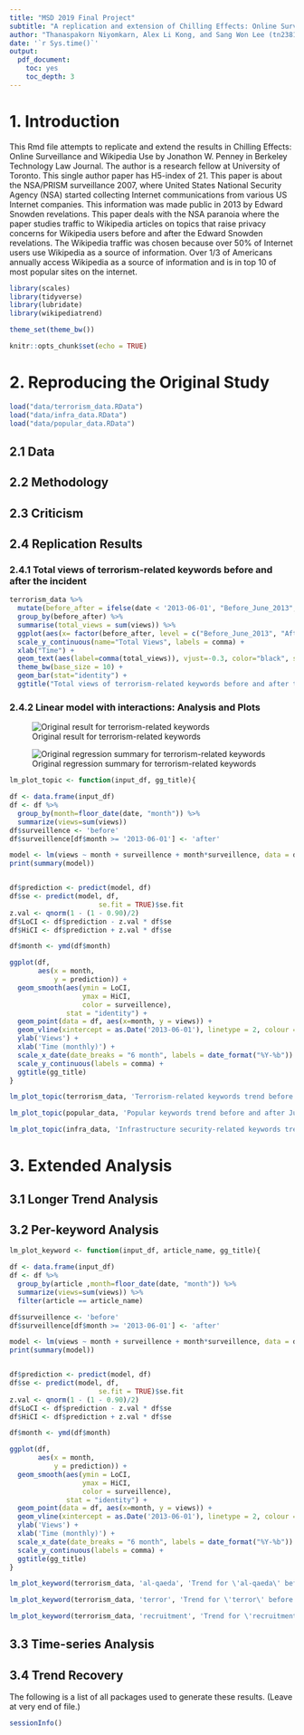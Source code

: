 ```yaml
---
title: "MSD 2019 Final Project"
subtitle: "A replication and extension of Chilling Effects: Online Surveillance and Wikipedia Use by Jonathon W. Penney, Berkeley Technology Law Journal"
author: "Thanaspakorn Niyomkarn, Alex Li Kong, and Sang Won Lee (tn2381, alk2225, and sl4447)"
date: '`r Sys.time()`'
output:
  pdf_document:
    toc: yes
    toc_depth: 3
---
```


# 1. Introduction

This Rmd file attempts to replicate and extend the results in Chilling Effects: Online Surveillance and Wikipedia Use by Jonathon W. Penney in Berkeley Technology Law Journal. The author is a research fellow at University of Toronto. This single author paper has H5-index of 21. This paper is about the NSA/PRISM surveillance 2007, where United States National Security Agency (NSA) started collecting Internet communications from various US Internet companies. This information was made public in 2013 by Edward Snowden revelations. This paper deals with the NSA paranoia where the paper studies traffic to Wikipedia articles on topics that raise privacy concerns for Wikipedia users before and after the Edward Snowden revelations. The Wikipedia traffic was chosen because over 50% of Internet users use Wikipedia as a source of information. Over 1/3 of Americans annually access Wikipedia as a source of information and is in top 10 of most popular sites on the internet.



```r
library(scales)
library(tidyverse)
library(lubridate)
library(wikipediatrend)

theme_set(theme_bw())

knitr::opts_chunk$set(echo = TRUE)
```

# 2. Reproducing the Original Study

```r
load("data/terrorism_data.RData")
load("data/infra_data.RData")
load("data/popular_data.RData")
```

## 2.1 Data

## 2.2 Methodology

## 2.3 Criticism

## 2.4 Replication Results

### 2.4.1 Total views of terrorism-related keywords before and after the incident

```r
terrorism_data %>%
  mutate(before_after = ifelse(date < '2013-06-01', "Before_June_2013", "After_June_2013")) %>%
  group_by(before_after) %>%
  summarise(total_views = sum(views)) %>%
  ggplot(aes(x= factor(before_after, level = c("Before_June_2013", "After_June_2013")), y=total_views, width=0.5)) +
  scale_y_continuous(name="Total Views", labels = comma) +
  xlab("Time") +
  geom_text(aes(label=comma(total_views)), vjust=-0.3, color="black", size=3.5) +
  theme_bw(base_size = 10) +
  geom_bar(stat="identity") +
  ggtitle("Total views of terrorism-related keywords before and after the incident")
```

### 2.4.2 Linear model with interactions: Analysis and Plots

![Original result for terrorism-related keywords](img/terror.png)

![Original regression summary for terrorism-related keywords](img/terror_regression_summary.png)

```r
lm_plot_topic <- function(input_df, gg_title){

df <- data.frame(input_df)
df <- df %>% 
  group_by(month=floor_date(date, "month")) %>%
  summarize(views=sum(views))
df$surveillence <- 'before'
df$surveillence[df$month >= '2013-06-01'] <- 'after'

model <- lm(views ~ month + surveillence + month*surveillence, data = df)
print(summary(model))


df$prediction <- predict(model, df)
df$se <- predict(model, df,
                      se.fit = TRUE)$se.fit
z.val <- qnorm(1 - (1 - 0.90)/2)
df$LoCI <- df$prediction - z.val * df$se
df$HiCI <- df$prediction + z.val * df$se

df$month <- ymd(df$month)

ggplot(df,
       aes(x = month,
           y = prediction)) +
  geom_smooth(aes(ymin = LoCI, 
                  ymax = HiCI,
                  color = surveillence),
              stat = "identity") +
  geom_point(data = df, aes(x=month, y = views)) +
  geom_vline(xintercept = as.Date('2013-06-01'), linetype = 2, colour = 'blue') +
  ylab('Views') +
  xlab('Time (monthly)') +
  scale_x_date(date_breaks = "6 month", labels = date_format("%Y-%b")) +
  scale_y_continuous(labels = comma) +
  ggtitle(gg_title)
}
```


```r
lm_plot_topic(terrorism_data, 'Terrorism-related keywords trend before and after June 2013')
```

```r
lm_plot_topic(popular_data, 'Popular keywords trend before and after June 2013')
```

```r
lm_plot_topic(infra_data, 'Infrastructure security-related keywords trend before and after June 2013')
```

# 3. Extended Analysis

## 3.1 Longer Trend Analysis

## 3.2 Per-keyword Analysis

```r
lm_plot_keyword <- function(input_df, article_name, gg_title){

df <- data.frame(input_df)
df <- df %>% 
  group_by(article ,month=floor_date(date, "month")) %>%
  summarize(views=sum(views)) %>%
  filter(article == article_name)  

df$surveillence <- 'before'
df$surveillence[df$month >= '2013-06-01'] <- 'after'

model <- lm(views ~ month + surveillence + month*surveillence, data = df)
print(summary(model))


df$prediction <- predict(model, df)
df$se <- predict(model, df,
                      se.fit = TRUE)$se.fit
z.val <- qnorm(1 - (1 - 0.90)/2)
df$LoCI <- df$prediction - z.val * df$se
df$HiCI <- df$prediction + z.val * df$se

df$month <- ymd(df$month)

ggplot(df,
       aes(x = month,
           y = prediction)) +
  geom_smooth(aes(ymin = LoCI, 
                  ymax = HiCI,
                  color = surveillence),
              stat = "identity") +
  geom_point(data = df, aes(x=month, y = views)) +
  geom_vline(xintercept = as.Date('2013-06-01'), linetype = 2, colour = 'blue') +
  ylab('Views') +
  xlab('Time (monthly)') +
  scale_x_date(date_breaks = "6 month", labels = date_format("%Y-%b")) +
  scale_y_continuous(labels = comma) +
  ggtitle(gg_title)
}
```

```r
lm_plot_keyword(terrorism_data, 'al-qaeda', 'Trend for \'al-qaeda\' before and after June 2013')
```

```r
lm_plot_keyword(terrorism_data, 'terror', 'Trend for \'terror\' before and after June 2013')
```

```r
lm_plot_keyword(terrorism_data, 'recruitment', 'Trend for \'recruitment\' before and after June 2013')
```

## 3.3 Time-series Analysis

## 3.4 Trend Recovery

<!-- ```{r , echo=FALSE} -->

<!-- terrorism_topics <- c('Al-Qaeda', 'Terrorism', 'Terror', 'Environmental_terrorism', 'Eco-terrorism', 'Conventional_weapon', 'Weapons-grade', 'Dirty_bomb', 'Nuclear_enrichment', 'nuclear') -->

<!-- trend_data <- -->
<!--   wp_trend( -->
<!--     page = terrorism_topics, -->
<!--     lang = "en", -->
<!--     from = "2011-12-01", -->
<!--     to   = "2015-12-31" -->
<!--   ) -->


<!-- save(trend_data, file = "terrorism_May_11.RData") -->
<!-- #plot(trend_data) -->

<!-- #trend_data %>% -->
<!-- #  group_by(article, month=floor_date(date, "month")) %>% -->
<!-- #  summarize(views=sum(views)) %>% -->
<!-- #  ggplot(aes(x = month, y = views)) + -->
<!-- #  geom_point(aes(color = article)) -->

<!-- monthly_agg <- trend_data %>% -->
<!--   group_by(month=floor_date(date, "month")) %>% -->
<!--   summarize(views=sum(views)) -->
<!-- #%>% -->
<!-- #  ggplot(aes(x = month, y = views)) + -->
<!-- #  geom_point() -->

<!-- monthly_agg$surveillence <- 'before' -->
<!-- monthly_agg$surveillence[monthly_agg$month >= '2013-06-01'] <- 'after' -->

<!-- model <- lm(views ~ month + surveillence + month*surveillence, data = monthly_agg) -->
<!-- summary(model) -->

<!-- #plot(predict(model, monthly_agg)) -->

<!-- monthly_agg$prediction <- predict(model, monthly_agg) -->
<!-- monthly_agg$se <- predict(model, monthly_agg, -->
<!--                       se.fit = TRUE)$se.fit -->
<!-- z.val <- qnorm(1 - (1 - 0.90)/2) -->
<!-- monthly_agg$LoCI <- monthly_agg$prediction - z.val * monthly_agg$se -->
<!-- monthly_agg$HiCI <- monthly_agg$prediction + z.val * monthly_agg$se -->
<!-- #effect_plot(model, pred = view, interval = TRUE, plot.points = TRUE) -->

<!-- monthly_agg$month <- ymd(monthly_agg$month) -->

<!-- ggplot(monthly_agg, -->
<!--        aes(x = month, -->
<!--            y = prediction)) + -->
<!--   geom_smooth(aes(ymin = LoCI, -->
<!--                   ymax = HiCI, -->
<!--                   color = surveillence), -->
<!--               stat = "identity") + -->
<!--   geom_point(data = monthly_agg, aes(x=month, y = views)) + -->
<!--   geom_vline(xintercept = as.Date('2013-06-01'), linetype = 2, colour = 'blue') + -->
<!--   ylab('Views') + -->
<!--   xlab('Time (monthly)') + -->
<!--   scale_x_date(date_breaks = "6 month", labels = date_format("%Y-%b")) + -->
<!--   scale_y_continuous(labels = comma) -->
<!-- ``` -->
<!-- ```{r , echo=FALSE} -->


<!-- terrorism_topics <- c('Al-Qaeda', 'Terrorism', 'Terror', 'Environmental_terrorism', 'Eco-terrorism', 'Conventional_weapon', 'Weapons-grade', 'Dirty_bomb', 'Nuclear_enrichment', 'nuclear') -->

<!-- trend_data <- -->
<!--   wp_trend( -->
<!--     page = terrorism_topics, -->
<!--     lang = "en", -->
<!--     from = "2011-12-01", -->
<!--     to   = "2015-12-31" -->
<!--   ) -->



<!-- trend_data <- -->
<!--   wp_trend( -->
<!--     page = terrorism_topics, -->
<!--     lang = "en", -->
<!--     from = "2011-12-01", -->
<!--     to   = "2019-04-10" -->
<!--   ) -->


<!-- #plot(trend_data) -->

<!-- #trend_data %>% -->
<!-- #  group_by(article, month=floor_date(date, "month")) %>% -->
<!-- #  summarize(views=sum(views)) %>% -->
<!-- #  ggplot(aes(x = month, y = views)) + -->
<!-- #  geom_point(aes(color = article)) -->

<!-- monthly_agg <- trend_data %>% -->
<!--   group_by(month=floor_date(date, "month")) %>% -->
<!--   summarize(views=sum(views)) -->
<!-- #%>% -->
<!-- #  ggplot(aes(x = month, y = views)) + -->
<!-- #  geom_point() -->

<!-- monthly_agg$surveillence <- 'before' -->
<!-- monthly_agg$surveillence[monthly_agg$month >= '2013-06-01'] <- 'after' -->

<!-- model <- lm(views ~ month + surveillence + month*surveillence, data = monthly_agg) -->
<!-- summary(model) -->

<!-- #plot(predict(model, monthly_agg)) -->

<!-- monthly_agg$prediction <- predict(model, monthly_agg) -->
<!-- monthly_agg$se <- predict(model, monthly_agg, -->
<!--                       se.fit = TRUE)$se.fit -->
<!-- z.val <- qnorm(1 - (1 - 0.90)/2) -->
<!-- monthly_agg$LoCI <- monthly_agg$prediction - z.val * monthly_agg$se -->
<!-- monthly_agg$HiCI <- monthly_agg$prediction + z.val * monthly_agg$se -->
<!-- #effect_plot(model, pred = view, interval = TRUE, plot.points = TRUE) -->

<!-- monthly_agg$month <- ymd(monthly_agg$month) -->

<!-- ggplot(monthly_agg, -->
<!--        aes(x = month, -->
<!--            y = prediction)) + -->
<!--   geom_smooth(aes(ymin = LoCI, -->
<!--                   ymax = HiCI, -->
<!--                   color = surveillence), -->
<!--               stat = "identity") + -->
<!--   geom_point(data = monthly_agg, aes(x=month, y = views)) + -->
<!--   geom_vline(xintercept = as.Date('2013-06-01'), linetype = 2, colour = 'blue') + -->
<!--   geom_vline(xintercept = as.Date('2015-12-31'), linetype = 2, colour = 'blue') + -->
<!--   ylab('Views') + -->
<!--   xlab('Time (monthly)') + -->
<!--   scale_x_date(date_breaks = "6 month", labels = date_format("%Y-%b")) + -->
<!--   scale_y_continuous(labels = comma) -->

<!-- ``` -->
<!-- ```{r , echo=FALSE} -->

<!-- terrorism_topics <- c('Al-Qaeda', 'Terrorism', 'Terror', 'Environmental_terrorism', 'Eco-terrorism', 'Conventional_weapon', 'Weapons-grade', 'Dirty_bomb', 'Nuclear_enrichment', 'nuclear') -->

<!-- trend_data <- -->
<!--   wp_trend( -->
<!--     page = terrorism_topics, -->
<!--     lang = "en", -->
<!--     from = "2011-12-01", -->
<!--     to   = "2015-12-31" -->
<!--   ) -->



<!-- trend_data <- -->
<!--   wp_trend( -->
<!--     page = terrorism_topics, -->
<!--     lang = "en", -->
<!--     from = "2011-12-01", -->
<!--     to   = "2019-04-10" -->
<!--   ) -->


<!-- #plot(trend_data) -->

<!-- #trend_data %>% -->
<!-- #  group_by(article, month=floor_date(date, "month")) %>% -->
<!-- #  summarize(views=sum(views)) %>% -->
<!-- #  ggplot(aes(x = month, y = views)) + -->
<!-- #  geom_point(aes(color = article)) -->

<!-- monthly_agg <- trend_data %>% -->
<!--   group_by(month=floor_date(date, "month")) %>% -->
<!--   summarize(views=sum(views)) -->
<!-- #%>% -->
<!-- #  ggplot(aes(x = month, y = views)) + -->
<!-- #  geom_point() -->

<!-- monthly_agg$surveillence <- 'before' -->
<!-- monthly_agg$surveillence[monthly_agg$month >= '2013-06-01'] <- 'after' -->
<!-- monthly_agg$surveillence[monthly_agg$month >= '2014-12-3'] <- 'after_after' -->

<!-- model <- lm(views ~ month + surveillence + month*surveillence, data = monthly_agg) -->
<!-- summary(model) -->

<!-- #plot(predict(model, monthly_agg)) -->

<!-- monthly_agg$prediction <- predict(model, monthly_agg) -->
<!-- monthly_agg$se <- predict(model, monthly_agg, -->
<!--                       se.fit = TRUE)$se.fit -->
<!-- z.val <- qnorm(1 - (1 - 0.90)/2) -->
<!-- monthly_agg$LoCI <- monthly_agg$prediction - z.val * monthly_agg$se -->
<!-- monthly_agg$HiCI <- monthly_agg$prediction + z.val * monthly_agg$se -->
<!-- #effect_plot(model, pred = view, interval = TRUE, plot.points = TRUE) -->

<!-- monthly_agg$month <- ymd(monthly_agg$month) -->

<!-- ggplot(monthly_agg, -->
<!--        aes(x = month, -->
<!--            y = prediction)) + -->
<!--   geom_smooth(aes(ymin = LoCI, -->
<!--                   ymax = HiCI, -->
<!--                   color = surveillence), -->
<!--               stat = "identity") + -->
<!--   geom_point(data = monthly_agg, aes(x=month, y = views)) + -->
<!--   geom_vline(xintercept = as.Date('2013-06-01'), linetype = 2, colour = 'blue') + -->
<!--   geom_vline(xintercept = as.Date('2014-12-3'), linetype = 2, colour = 'blue') + -->
<!--   ylab('Views') + -->
<!--   xlab('Time (monthly)') + -->
<!--   scale_x_date(date_breaks = "6 month", labels = date_format("%Y-%b")) + -->
<!--    theme_bw(base_size = 5) + -->
<!--   scale_y_continuous(labels = comma) -->


<!-- ``` -->



<!-- ```{r , echo=FALSE} -->


<!-- terrorism_topics <- c('Al-Qaeda', 'Terrorism', 'Terror', 'Environmental_terrorism', 'Eco-terrorism', 'Conventional_weapon', 'Weapons-grade', 'Dirty_bomb', 'Nuclear_enrichment', 'nuclear') -->

<!-- trend_data <- -->
<!--   wp_trend( -->
<!--     page = terrorism_topics, -->
<!--     lang = "en", -->
<!--     from = "2011-12-01", -->
<!--     to   = "2015-12-31" -->
<!--   ) -->



<!-- trend_data <- -->
<!--   wp_trend( -->
<!--     page = terrorism_topics, -->
<!--     lang = "en", -->
<!--     from = "2011-12-01", -->
<!--     to   = "2019-04-10" -->
<!--   ) -->


<!-- #plot(trend_data) -->

<!-- #trend_data %>% -->
<!-- #  group_by(article, month=floor_date(date, "month")) %>% -->
<!-- #  summarize(views=sum(views)) %>% -->
<!-- #  ggplot(aes(x = month, y = views)) + -->
<!-- #  geom_point(aes(color = article)) -->

<!-- monthly_agg <- trend_data %>% -->
<!--   group_by(month=floor_date(date, "month")) %>% -->
<!--   summarize(views=sum(views)) -->
<!-- #%>% -->
<!-- #  ggplot(aes(x = month, y = views)) + -->
<!-- #  geom_point() -->

<!-- monthly_agg$surveillence <- 'before' -->
<!-- monthly_agg$surveillence[monthly_agg$month >= '2013-06-01'] <- 'after' -->

<!-- model <- lm(views ~ month + surveillence + month*surveillence, data = monthly_agg) -->
<!-- summary(model) -->

<!-- #plot(predict(model, monthly_agg)) -->

<!-- monthly_agg$prediction <- predict(model, monthly_agg) -->
<!-- monthly_agg$se <- predict(model, monthly_agg, -->
<!--                       se.fit = TRUE)$se.fit -->
<!-- z.val <- qnorm(1 - (1 - 0.90)/2) -->
<!-- monthly_agg$LoCI <- monthly_agg$prediction - z.val * monthly_agg$se -->
<!-- monthly_agg$HiCI <- monthly_agg$prediction + z.val * monthly_agg$se -->
<!-- #effect_plot(model, pred = view, interval = TRUE, plot.points = TRUE) -->

<!-- monthly_agg$month <- ymd(monthly_agg$month) -->

<!-- ggplot(monthly_agg, -->
<!--        aes(x = month, -->
<!--            y = views)) + -->
<!--   geom_smooth(aes(ymin = 0, -->
<!--                   ymax = 0, -->
<!--                   color = surveillence), -->
<!--               stat = "identity") + -->
<!--   geom_point(data = monthly_agg, aes(x=month, y = views)) + -->
<!--   geom_vline(xintercept = as.Date('2013-06-01'), linetype = 2, colour = 'blue') + -->
<!--   geom_vline(xintercept = as.Date('2015-12-31'), linetype = 2, colour = 'blue') + -->
<!--   ylab('Views') + -->
<!--   xlab('Time (monthly)') + -->
<!--   scale_x_date(date_breaks = "6 month", labels = date_format("%Y-%b")) + -->
<!--   scale_y_continuous(labels = comma) -->

<!-- ``` -->



<!-- ```{r , echo=FALSE} -->


<!-- terrorism_topics <- c('Al-Qaeda', 'Terrorism', 'Terror', 'Environmental_terrorism', 'Eco-terrorism', 'Conventional_weapon', 'Weapons-grade', 'Dirty_bomb', 'Nuclear_enrichment', 'nuclear') -->

<!-- trend_data <- -->
<!--   wp_trend( -->
<!--     page = terrorism_topics, -->
<!--     lang = "en", -->
<!--     from = "2011-12-01", -->
<!--     to   = "2015-12-31" -->
<!--   ) -->



<!-- trend_data <- -->
<!--   wp_trend( -->
<!--     page = terrorism_topics, -->
<!--     lang = "en", -->
<!--     from = "2011-12-01", -->
<!--     to   = "2019-04-10" -->
<!--   ) -->


<!-- #plot(trend_data) -->

<!-- #trend_data %>% -->
<!-- #  group_by(article, month=floor_date(date, "month")) %>% -->
<!-- #  summarize(views=sum(views)) %>% -->
<!-- #  ggplot(aes(x = month, y = views)) + -->
<!-- #  geom_point(aes(color = article)) -->

<!-- monthly_agg <- trend_data %>% -->
<!--   group_by(month=floor_date(date, "month")) %>% -->
<!--   summarize(views=sum(views)) -->
<!-- #%>% -->
<!-- #  ggplot(aes(x = month, y = views)) + -->
<!-- #  geom_point() -->

<!-- monthly_agg$surveillence <- 'before' -->
<!-- monthly_agg$surveillence[monthly_agg$month >= '2013-06-01'] <- 'after' -->

<!-- model <- lm(views ~ month + surveillence + month*surveillence, data = monthly_agg) -->
<!-- summary(model) -->

<!-- #plot(predict(model, monthly_agg)) -->

<!-- monthly_agg$prediction <- predict(model, monthly_agg) -->
<!-- monthly_agg$se <- predict(model, monthly_agg, -->
<!--                       se.fit = TRUE)$se.fit -->
<!-- z.val <- qnorm(1 - (1 - 0.90)/2) -->
<!-- monthly_agg$LoCI <- monthly_agg$prediction - z.val * monthly_agg$se -->
<!-- monthly_agg$HiCI <- monthly_agg$prediction + z.val * monthly_agg$se -->
<!-- #effect_plot(model, pred = view, interval = TRUE, plot.points = TRUE) -->

<!-- monthly_agg$month <- ymd(monthly_agg$month) -->

<!-- ggplot(monthly_agg, -->
<!--        aes(x = month, -->
<!--            y = views)) + -->

<!--   geom_point(data = monthly_agg, aes(x=month, y = views)) + -->
<!--   geom_vline(xintercept = as.Date('2013-06-01'), linetype = 2, colour = 'blue') + -->
<!--   geom_vline(xintercept = as.Date('2014-12-31'), linetype = 2, colour = 'blue') + -->
<!--   ylab('Views') + -->
<!--   xlab('Time (monthly)') + -->
<!--   scale_x_date(date_breaks = "6 month", labels = date_format("%Y-%b")) + -->
<!--    theme_bw(base_size = 5) + -->
<!--   scale_y_continuous(labels = comma) -->

<!-- ``` -->




<!-- ```{r , echo=FALSE} -->


<!-- terrorism_topics <- c('Al-Qaeda', 'Terrorism', 'Terror', 'Environmental_terrorism', 'Eco-terrorism', 'Conventional_weapon', 'Weapons-grade', 'Dirty_bomb', 'Nuclear_enrichment', 'nuclear') -->

<!-- trend_data <- -->
<!--   wp_trend( -->
<!--     page = terrorism_topics, -->
<!--     lang = "en", -->
<!--     from = "2011-12-01", -->
<!--     to   = "2015-12-31" -->
<!--   ) -->



<!-- trend_data <- -->
<!--   wp_trend( -->
<!--     page = terrorism_topics, -->
<!--     lang = "en", -->
<!--     from = "2011-12-01", -->
<!--     to   = "2019-04-10" -->
<!--   ) -->


<!-- #plot(trend_data) -->

<!-- #trend_data %>% -->
<!-- #  group_by(article, month=floor_date(date, "month")) %>% -->
<!-- #  summarize(views=sum(views)) %>% -->
<!-- #  ggplot(aes(x = month, y = views)) + -->
<!-- #  geom_point(aes(color = article)) -->

<!-- monthly_agg <- trend_data %>% -->
<!--   group_by(month=floor_date(date, "month")) %>% -->
<!--   summarize(views=sum(views)) -->
<!-- #%>% -->
<!-- #  ggplot(aes(x = month, y = views)) + -->
<!-- #  geom_point() -->

<!-- monthly_agg$surveillence <- 'before' -->
<!-- monthly_agg$surveillence[monthly_agg$month >= '2013-06-01'] <- 'after' -->

<!-- model <- lm(views ~ month + surveillence + month*surveillence, data = monthly_agg) -->


<!-- #plot(predict(model, monthly_agg)) -->

<!-- monthly_agg$prediction <- predict(model, monthly_agg) -->
<!-- monthly_agg$se <- predict(model, monthly_agg, -->
<!--                       se.fit = TRUE)$se.fit -->
<!-- z.val <- qnorm(1 - (1 - 0.90)/2) -->
<!-- monthly_agg$LoCI <- monthly_agg$prediction - z.val * monthly_agg$se -->
<!-- monthly_agg$HiCI <- monthly_agg$prediction + z.val * monthly_agg$se -->
<!-- #effect_plot(model, pred = view, interval = TRUE, plot.points = TRUE) -->

<!-- monthly_agg$month <- ymd(monthly_agg$month) -->


<!-- #fit <- lm(views ~ month + I(month^2), data = monthly_agg) -->

<!-- #plot(views~month) -->
<!-- #points(month, fitted(fit), col='red', pch=20) -->

<!-- ggplot(monthly_agg, -->
<!--        aes(x = month, -->
<!--            y = views)) + geom_point()+stat_smooth(se=T)+ -->

<!--   geom_point(data = monthly_agg, aes(x=month, y = views)) + -->
<!--   geom_vline(xintercept = as.Date('2013-06-01'), linetype = 2, colour = 'blue') + -->
<!--   geom_vline(xintercept = as.Date('2015-12-31'), linetype = 2, colour = 'blue') + -->
<!--   ylab('Views') + -->
<!--   xlab('Time (monthly)') + -->
<!--   scale_x_date(date_breaks = "6 month", labels = date_format("%Y-%b")) + -->
<!--   scale_y_continuous(labels = comma) -->


<!-- ``` -->






<!-- ```{r , echo=FALSE} -->


<!-- terrorism_topics <- c('Al-Qaeda', 'Terrorism', 'Terror', 'Environmental_terrorism', 'Eco-terrorism', 'Conventional_weapon', 'Weapons-grade', 'Dirty_bomb', 'Nuclear_enrichment', 'nuclear') -->

<!-- trend_data <- -->
<!--   wp_trend( -->
<!--     page = terrorism_topics, -->
<!--     lang = "en", -->
<!--     from = "2011-12-01", -->
<!--     to   = "2015-12-31" -->
<!--   ) -->



<!-- trend_data <- -->
<!--   wp_trend( -->
<!--     page = terrorism_topics, -->
<!--     lang = "en", -->
<!--     from = "2011-12-01", -->
<!--     to   = "2019-04-10" -->
<!--   ) -->


<!-- #plot(trend_data) -->

<!-- #trend_data %>% -->
<!-- #  group_by(article, month=floor_date(date, "month")) %>% -->
<!-- #  summarize(views=sum(views)) %>% -->
<!-- #  ggplot(aes(x = month, y = views)) + -->
<!-- #  geom_point(aes(color = article)) -->

<!-- monthly_agg <- trend_data %>% -->
<!--   group_by(month=floor_date(date, "month")) %>% -->
<!--   summarize(views=sum(views)) -->
<!-- #%>% -->
<!-- #  ggplot(aes(x = month, y = views)) + -->
<!-- #  geom_point() -->

<!-- monthly_agg$surveillence <- 'before' -->
<!-- monthly_agg$surveillence[monthly_agg$month >= '2013-06-01'] <- 'after' -->

<!-- model <- lm(views ~ month + surveillence + month*surveillence, data = monthly_agg) -->


<!-- #plot(predict(model, monthly_agg)) -->

<!-- monthly_agg$prediction <- predict(model, monthly_agg) -->
<!-- monthly_agg$se <- predict(model, monthly_agg, -->
<!--                       se.fit = TRUE)$se.fit -->
<!-- z.val <- qnorm(1 - (1 - 0.90)/2) -->
<!-- monthly_agg$LoCI <- monthly_agg$prediction - z.val * monthly_agg$se -->
<!-- monthly_agg$HiCI <- monthly_agg$prediction + z.val * monthly_agg$se -->
<!-- #effect_plot(model, pred = view, interval = TRUE, plot.points = TRUE) -->

<!-- monthly_agg$month <- ymd(monthly_agg$month) -->


<!-- #fit <- lm(views ~ month + I(month^2), data = monthly_agg) -->

<!-- #plot(views~month) -->
<!-- #points(month, fitted(fit), col='red', pch=20) -->

<!-- ggplot(monthly_agg, -->
<!--        aes(x = month, -->
<!--            y = views)) + geom_point()+stat_smooth(method="loess", se=F)+ -->

<!--   geom_point(data = monthly_agg, aes(x=month, y = views)) + -->
<!--   geom_vline(xintercept = as.Date('2013-06-01'), linetype = 2, colour = 'blue') + -->
<!--   geom_vline(xintercept = as.Date('2015-12-31'), linetype = 2, colour = 'blue') + -->
<!--   ylab('Views') + -->
<!--   xlab('Time (monthly)') + -->
<!--   scale_x_date(date_breaks = "6 month", labels = date_format("%Y-%b")) + -->
<!--   scale_y_continuous(labels = comma) -->


<!-- ``` -->




<!-- ```{r , echo=FALSE} -->


<!-- terrorism_topics <- c('Al-Qaeda', 'Terrorism', 'Terror', 'Environmental_terrorism', 'Eco-terrorism', 'Conventional_weapon', 'Weapons-grade', 'Dirty_bomb', 'Nuclear_enrichment', 'nuclear') -->

<!-- trend_data <- -->
<!--   wp_trend( -->
<!--     page = terrorism_topics, -->
<!--     lang = "en", -->
<!--     from = "2011-12-01", -->
<!--     to   = "2015-12-31" -->
<!--   ) -->



<!-- trend_data <- -->
<!--   wp_trend( -->
<!--     page = terrorism_topics, -->
<!--     lang = "en", -->
<!--     from = "2011-12-01", -->
<!--     to   = "2019-04-10" -->
<!--   ) -->


<!-- #plot(trend_data) -->

<!-- #trend_data %>% -->
<!-- #  group_by(article, month=floor_date(date, "month")) %>% -->
<!-- #  summarize(views=sum(views)) %>% -->
<!-- #  ggplot(aes(x = month, y = views)) + -->
<!-- #  geom_point(aes(color = article)) -->

<!-- monthly_agg <- trend_data %>% -->
<!--   group_by(month=floor_date(date, "month")) %>% -->
<!--   summarize(views=sum(views)) -->
<!-- #%>% -->
<!-- #  ggplot(aes(x = month, y = views)) + -->
<!-- #  geom_point() -->

<!-- monthly_agg$surveillence <- 'before' -->
<!-- monthly_agg$surveillence[monthly_agg$month >= '2013-06-01'] <- 'after' -->

<!-- model <- lm(views ~ month + surveillence + month*surveillence, data = monthly_agg) -->


<!-- #plot(predict(model, monthly_agg)) -->

<!-- monthly_agg$prediction <- predict(model, monthly_agg) -->
<!-- monthly_agg$se <- predict(model, monthly_agg, -->
<!--                       se.fit = TRUE)$se.fit -->
<!-- z.val <- qnorm(1 - (1 - 0.90)/2) -->
<!-- monthly_agg$LoCI <- monthly_agg$prediction - z.val * monthly_agg$se -->
<!-- monthly_agg$HiCI <- monthly_agg$prediction + z.val * monthly_agg$se -->
<!-- #effect_plot(model, pred = view, interval = TRUE, plot.points = TRUE) -->

<!-- monthly_agg$month <- ymd(monthly_agg$month) -->


<!-- #fit <- lm(views ~ month + I(month^2), data = monthly_agg) -->

<!-- #plot(views~month) -->
<!-- #points(month, fitted(fit), col='red', pch=20) -->
<!-- monthly_agg$month <- as.numeric(monthly_agg$month) -->
<!-- fit <- lm(views~poly(month,5,raw=TRUE),monthly_agg) -->
<!-- plot(views~month,monthly_agg) -->
<!-- curve(predict(fit,newdata=data.frame(month=x)),add=T) -->
<!-- ``` -->





<!-- ```{r , echo=FALSE} -->


<!-- terrorism_topics <- c('Al-Qaeda', 'Terrorism', 'Terror', 'Environmental_terrorism', 'Eco-terrorism', 'Conventional_weapon', 'Weapons-grade', 'Dirty_bomb', 'Nuclear_enrichment', 'nuclear') -->

<!-- trend_data <- -->
<!--   wp_trend( -->
<!--     page = terrorism_topics, -->
<!--     lang = "en", -->
<!--     from = "2011-12-01", -->
<!--     to   = "2015-12-31" -->
<!--   ) -->



<!-- trend_data <- -->
<!--   wp_trend( -->
<!--     page = terrorism_topics, -->
<!--     lang = "en", -->
<!--     from = "2011-12-01", -->
<!--     to   = "2019-04-10" -->
<!--   ) -->


<!-- #plot(trend_data) -->

<!-- #trend_data %>% -->
<!-- #  group_by(article, month=floor_date(date, "month")) %>% -->
<!-- #  summarize(views=sum(views)) %>% -->
<!-- #  ggplot(aes(x = month, y = views)) + -->
<!-- #  geom_point(aes(color = article)) -->

<!-- monthly_agg <- trend_data %>% -->
<!--   group_by(month=floor_date(date, "month")) %>% -->
<!--   summarize(views=sum(views)) -->
<!-- #%>% -->
<!-- #  ggplot(aes(x = month, y = views)) + -->
<!-- #  geom_point() -->

<!-- monthly_agg$surveillence <- 'before' -->
<!-- monthly_agg$surveillence[monthly_agg$month >= '2013-06-01'] <- 'after' -->

<!-- model <- lm(views ~ month + surveillence + month*surveillence, data = monthly_agg) -->


<!-- #plot(predict(model, monthly_agg)) -->

<!-- monthly_agg$prediction <- predict(model, monthly_agg) -->
<!-- monthly_agg$se <- predict(model, monthly_agg, -->
<!--                       se.fit = TRUE)$se.fit -->
<!-- z.val <- qnorm(1 - (1 - 0.90)/2) -->
<!-- monthly_agg$LoCI <- monthly_agg$prediction - z.val * monthly_agg$se -->
<!-- monthly_agg$HiCI <- monthly_agg$prediction + z.val * monthly_agg$se -->
<!-- #effect_plot(model, pred = view, interval = TRUE, plot.points = TRUE) -->

<!-- monthly_agg$month <- ymd(monthly_agg$month) -->


<!-- #fit <- lm(views ~ month + I(month^2), data = monthly_agg) -->

<!-- #plot(views~month) -->
<!-- #points(month, fitted(fit), col='red', pch=20) -->

<!-- ggplot(monthly_agg, -->
<!--        aes(x = month, -->
<!--            y = views)) + geom_point()+stat_smooth( se=T)+ -->

<!--   geom_point(data = monthly_agg, aes(x=month, y = views)) + -->
<!--   geom_vline(xintercept = as.Date('2013-06-01'), linetype = 2, colour = 'blue') + -->
<!--   geom_vline(xintercept = as.Date('2014-12-3'), linetype = 2, colour = 'blue') + -->
<!--   ylab('Views') + -->
<!--   xlab('Time (monthly)') + -->
<!--   scale_x_date(date_breaks = "6 month", labels = date_format("%Y-%b")) + -->
<!--   theme_bw(base_size = 5) + -->
<!--   scale_y_continuous(labels = comma) -->


<!-- ``` -->



<!-- ```{r , echo=FALSE} -->


<!-- terrorism_topics <- c('Al-Qaeda', 'Terrorism', 'Terror', 'Environmental_terrorism', 'Eco-terrorism', 'Conventional_weapon', 'Weapons-grade', 'Dirty_bomb', 'Nuclear_enrichment', 'nuclear') -->

<!-- trend_data <- -->
<!--   wp_trend( -->
<!--     page = terrorism_topics, -->
<!--     lang = "en", -->
<!--     from = "2011-12-01", -->
<!--     to   = "2015-12-31" -->
<!--   ) -->



<!-- trend_data <- -->
<!--   wp_trend( -->
<!--     page = terrorism_topics, -->
<!--     lang = "en", -->
<!--     from = "2011-12-01", -->
<!--     to   = "2019-04-10" -->
<!--   ) -->


<!-- #plot(trend_data) -->

<!-- #trend_data %>% -->
<!-- #  group_by(article, month=floor_date(date, "month")) %>% -->
<!-- #  summarize(views=sum(views)) %>% -->
<!-- #  ggplot(aes(x = month, y = views)) + -->
<!-- #  geom_point(aes(color = article)) -->

<!-- monthly_agg <- trend_data %>% -->
<!--   group_by(month=floor_date(date, "month")) %>% -->
<!--   summarize(views=sum(views)) -->
<!-- #%>% -->
<!-- #  ggplot(aes(x = month, y = views)) + -->
<!-- #  geom_point() -->

<!-- monthly_agg$surveillence <- 'before' -->
<!-- monthly_agg$surveillence[monthly_agg$month >= '2013-06-01'] <- 'after' -->

<!-- model <- lm(views ~ month + surveillence + month*surveillence, data = monthly_agg) -->


<!-- #plot(predict(model, monthly_agg)) -->

<!-- monthly_agg$prediction <- predict(model, monthly_agg) -->
<!-- monthly_agg$se <- predict(model, monthly_agg, -->
<!--                       se.fit = TRUE)$se.fit -->
<!-- z.val <- qnorm(1 - (1 - 0.90)/2) -->
<!-- monthly_agg$LoCI <- monthly_agg$prediction - z.val * monthly_agg$se -->
<!-- monthly_agg$HiCI <- monthly_agg$prediction + z.val * monthly_agg$se -->
<!-- #effect_plot(model, pred = view, interval = TRUE, plot.points = TRUE) -->

<!-- monthly_agg$month <- ymd(monthly_agg$month) -->




<!-- #fit <- lm(views ~ month + I(month^2), data = monthly_agg) -->

<!-- #plot(views~month) -->
<!-- #points(month, fitted(fit), col='red', pch=20) -->
<!-- monthly_agg$month <- as.numeric(monthly_agg$month) -->
<!-- fit <- lm(views~poly(month,5,raw=TRUE),monthly_agg) -->
<!-- plot(views~month,monthly_agg) -->
<!-- curve(predict(fit,newdata=data.frame(month=x)),add=T) -->
<!-- ``` -->



<!-- ```{r , echo=FALSE} -->

<!-- terrorism_topics <- c('Al-Qaeda', 'Terrorism', 'Terror', 'Environmental_terrorism', 'Eco-terrorism', 'Conventional_weapon', 'Weapons-grade', 'Dirty_bomb', 'Nuclear_enrichment', 'nuclear') -->

<!-- trend_data <- -->
<!--   wp_trend( -->
<!--     page = terrorism_topics, -->
<!--     lang = "en", -->
<!--     from = "2011-12-01", -->
<!--     to   = "2014-12-3" -->
<!--   ) -->

<!-- #plot(trend_data) -->

<!-- #trend_data %>% -->
<!-- #  group_by(article, month=floor_date(date, "month")) %>% -->
<!-- #  summarize(views=sum(views)) %>% -->
<!-- #  ggplot(aes(x = month, y = views)) + -->
<!-- #  geom_point(aes(color = article)) -->

<!-- monthly_agg <- trend_data %>% -->
<!--   group_by(month=floor_date(date, "month")) %>% -->
<!--   summarize(views=sum(views)) -->
<!-- #%>% -->
<!-- #  ggplot(aes(x = month, y = views)) + -->
<!-- #  geom_point() -->

<!-- monthly_agg$surveillence <- 'before' -->
<!-- monthly_agg$surveillence[monthly_agg$month >= '2013-06-01'] <- 'after' -->

<!-- model <- lm(views ~ month + surveillence + month*surveillence, data = monthly_agg) -->
<!-- summary(model) -->

<!-- #plot(predict(model, monthly_agg)) -->

<!-- monthly_agg$prediction <- predict(model, monthly_agg) -->
<!-- monthly_agg$se <- predict(model, monthly_agg, -->
<!--                       se.fit = TRUE)$se.fit -->
<!-- z.val <- qnorm(1 - (1 - 0.90)/2) -->
<!-- monthly_agg$LoCI <- monthly_agg$prediction - z.val * monthly_agg$se -->
<!-- monthly_agg$HiCI <- monthly_agg$prediction + z.val * monthly_agg$se -->
<!-- #effect_plot(model, pred = view, interval = TRUE, plot.points = TRUE) -->

<!-- monthly_agg$month <- ymd(monthly_agg$month) -->

<!-- plot_before <- monthly_agg$views[monthly_agg$month < '2013-06-01'] -->
<!-- plot_after <- monthly_agg$views[monthly_agg$month >= '2013-06-01'] -->

<!-- plot_before <- sum(plot_before) -->
<!-- plot_after <- sum(plot_after) -->

<!-- df <- data.frame(Date1=c("After_June_2013", "Before_June_2013"), -->
<!--                 Total_Views=c(plot_after, plot_before)) -->
<!-- df$Date <- factor(df$Date1, c("Before_June_2013", "After_June_2013")) -->
<!-- ggplot(data=df, aes(x=Date, y=Total_Views, width=0.2)) + -->
<!--   scale_y_continuous(name="Total Views", labels = comma) + -->
<!--   theme_bw(base_size = 10) + -->
<!--   geom_bar(stat="identity") -->


<!-- ``` -->




<!-- ```{r , echo=FALSE} -->

<!-- terrorism_topics <- c('Al-Qaeda', 'Terrorism', 'Terror', 'Environmental_terrorism', 'Eco-terrorism', 'Conventional_weapon', 'Weapons-grade', 'Dirty_bomb', 'Nuclear_enrichment', 'nuclear') -->

<!-- trend_data <- -->
<!--   wp_trend( -->
<!--     page = terrorism_topics, -->
<!--     lang = "en", -->
<!--     from = "2011-12-01", -->
<!--     to   = "2015-12-31" -->
<!--   ) -->



<!-- trend_data <- -->
<!--   wp_trend( -->
<!--     page = terrorism_topics, -->
<!--     lang = "en", -->
<!--     from = "2011-12-01", -->
<!--     to   = "2019-04-10" -->
<!--   ) -->


<!-- #plot(trend_data) -->

<!-- #trend_data %>% -->
<!-- #  group_by(article, month=floor_date(date, "month")) %>% -->
<!-- #  summarize(views=sum(views)) %>% -->
<!-- #  ggplot(aes(x = month, y = views)) + -->
<!-- #  geom_point(aes(color = article)) -->

<!-- monthly_agg <- trend_data %>% -->
<!--   group_by(month=floor_date(date, "month")) %>% -->
<!--   summarize(views=sum(views)) -->
<!-- #%>% -->
<!-- #  ggplot(aes(x = month, y = views)) + -->
<!-- #  geom_point() -->

<!-- monthly_agg$surveillence <- 'before' -->
<!-- monthly_agg$surveillence[monthly_agg$month >= '2013-06-01'] <- 'after' -->
<!-- monthly_agg$surveillence[monthly_agg$month >= '2014-12-3'] <- 'after_after' -->
<!-- monthly_agg$surveillence[monthly_agg$month >= '2016-06-3'] <- 'after_after_after' -->
<!-- monthly_agg$surveillence[monthly_agg$month >= '2016-06-3'] <- 'after_after_after_after' -->

<!-- model <- lm(views ~ month + surveillence + month*surveillence, data = monthly_agg) -->
<!-- summary(model) -->

<!-- #plot(predict(model, monthly_agg)) -->

<!-- monthly_agg$prediction <- predict(model, monthly_agg) -->
<!-- monthly_agg$se <- predict(model, monthly_agg, -->
<!--                       se.fit = TRUE)$se.fit -->
<!-- z.val <- qnorm(1 - (1 - 0.90)/2) -->
<!-- monthly_agg$LoCI <- monthly_agg$prediction - z.val * monthly_agg$se -->
<!-- monthly_agg$HiCI <- monthly_agg$prediction + z.val * monthly_agg$se -->
<!-- #effect_plot(model, pred = view, interval = TRUE, plot.points = TRUE) -->

<!-- monthly_agg$month <- ymd(monthly_agg$month) -->

<!-- ggplot(monthly_agg, -->
<!--        aes(x = month, -->
<!--            y = prediction)) + -->
<!--   geom_smooth(aes(ymin = LoCI, -->
<!--                   ymax = HiCI, -->
<!--                   color = surveillence), -->
<!--               stat = "identity") + -->
<!--   geom_point(data = monthly_agg, aes(x=month, y = views)) + -->
<!--   geom_vline(xintercept = as.Date('2013-06-01'), linetype = 2, colour = 'blue') + -->
<!--   geom_vline(xintercept = as.Date('2014-12-3'), linetype = 2, colour = 'blue') + -->
<!--   geom_vline(xintercept = as.Date('2016-06-3'), linetype = 2, colour = 'blue') + -->
<!--   geom_vline(xintercept = as.Date('2016-06-3'), linetype = 2, colour = 'blue') + -->
<!--   ylab('Views') + -->
<!--   xlab('Time (monthly)') + -->
<!--   scale_x_date(date_breaks = "6 month", labels = date_format("%Y-%b")) + -->
<!--    theme_bw(base_size = 5) + -->
<!--   scale_y_continuous(labels = comma) -->


<!-- ``` -->


The following is a list of all packages used to generate these results. (Leave at very end of file.)

```r
sessionInfo()
```